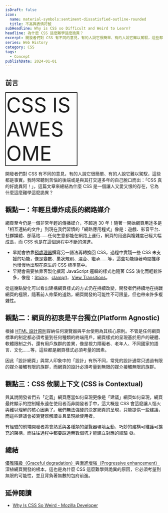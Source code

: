 ```yaml
---
isDraft: false
icon:
  name: material-symbols:sentiment-dissatisfied-outline-rounded
  title: 不高興表情符號
subHeadline: Why is CSS so Difficult and Weird to Learn?
headline: 為什麼 CSS 這麼難學這麼詭異？
excerpt: 開發者們對 CSS 有不同的意見，有的人說它很簡單、有的人說它難以駕馭，這些都是事實。我時常聽到苦惱的後端或是與其打交道多年的自己脫口而出：「CSS 真的好詭異阿！」，這篇文章來總結為什麼 CSS 是一個讓人又愛又恨的存在，它為什麼這麼難學這麼詭異？
series: Web History
category: CSS
tags:
  - Concept
publishDate: 2024-01-01
---
```


## 前言

<div
  style="font-size: 4rem;
  border:2px solid currentColor;
  padding:0px .1rem;
  width:14rem;
  "
>
  CSS IS AWESOME
</div>

開發者們對 CSS 有不同的意見，有的人說它很簡單、有的人說它難以駕馭，這些都是事實。我時常聽到苦惱的後端或是與其打交道多年的自己脫口而出：「CSS 真的好詭異阿！」，這篇文章來總結為什麼 CSS 是一個讓人又愛又恨的存在，它為什麼這麼難學這麼詭異？

## 觀點一：年輕且爆炸成長的網路媒介

網頁至今仍是一個非常年輕的傳播媒介，不超過 30 年！隨著一開始網頁用途多是「相互連結的文件」到現在我們習慣的「網路應用程式」像是：遊戲、影音平台、社群媒體、部落格……任何生意都能在網路上運行，網頁的用途與複雜度已經大幅成長，而 CSS 也是在這個過程中不斷的演進。

- 早期會依靠[預處理器](/post/the-magic-before-css-preprocessors/)撰寫另一語法再轉換回 CSS，過程中實踐一些 CSS 未支援的功能，像是變數、巢狀規則、混合、繼承……等，這些功能隨著時間推移也慢慢地出現在原生的 CSS 標準當中。
- 早期會需要依靠客製化撰寫 JavaScript 邏輯的樣式也隨著 CSS 演化而輕鬆許多，像是：[Sticky](https://developer.mozilla.org/en-US/docs/Learn/CSS/CSS_layout/Positioning#sticky_positioning)、[clamp()](https://developer.mozilla.org/en-US/docs/Web/CSS/clamp)、[View Transitions](https://developer.mozilla.org/en-US/docs/Web/API/View_Transitions_API)。

從這幾點變化可以看出建構網頁樣式的方式仍在持續改變，開發者們持續地在挑戰網頁的極限，隨著前人修築的道路，網頁開發的可能性不可限量，但也帶來許多複雜性。

## 觀點二：網頁的初衷是平台獨立(Platform Agnostic)

根據 [HTML 設計原則](https://info.cern.ch/hypertext/WWW/MarkUp/HTMLConstraints.html)容納任何瀏覽器與平台使用為其核心原則。不管是任何網頁標準的制定都必須考量到任何種類的終端用戶，網頁樣式的呈現基於用戶的硬體、軟體限制之外，還有用戶族群的差異，像是視力障礙者、老年人、不同國家的語言、文化……等，這些都是網頁樣式必須考量的因素。

因此「設計網頁」與常人印象中的「設計」有所不同，常見的設計通常只透過有限的媒介接觸有限的族群，而網頁的設計必須考量到無限的媒介接觸無限的族群。

## 觀點三：CSS 攸關上下文 (CSS is Contextual)

與其說開發者們去「定義」網頁應當如何呈現更像是「建議」網頁如何呈現，網頁最終顯示的控制權永遠在使用者而非開發者手中，這大概是 CSS 會這麼讓人惱火與難以理解的核心因素了。我們無法強硬的決定網頁的呈現，只能提供一些建議，而這些建議會被瀏覽器解讀並且呈現給使用者。

有經驗的前端開發者將會熟悉與各種類的瀏覽器環境互動、巧妙的建構可維護可擴充的架構，而往往過程中都要踩過無數個坑才能建立對應的經驗 😅。

## 總結

[優雅降級（Graceful degradation）](https://developer.mozilla.org/zh-CN/docs/Glossary/Graceful_degradation)與[漸進增強（Progressive enhancement）](https://developer.mozilla.org/zh-TW/docs/Glossary/Progressive_Enhancement)深植網頁開發的根本，這也是為什麼 CSS 這麼難學與詭異的原因，它必須考量到無限的可能性，並且背負著無數的包府前進。

## 延伸閱讀

- [Why Is CSS So Weird - Mozilla Developer](https://www.youtube.com/watch?v=aHUtMbJw8iA)
